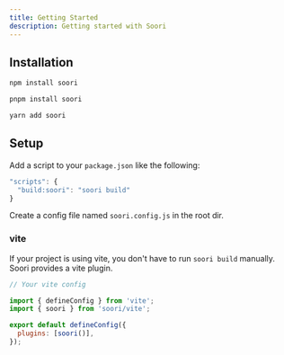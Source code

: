```yaml
---
title: Getting Started
description: Getting started with Soori
---
```



## Installation

<Tabs>
<TabItem label="npm">

```sh
npm install soori
```

</TabItem>
<TabItem label="pnpm">

```sh
pnpm install soori
```

</TabItem>
<TabItem label="Yarn">

```sh
yarn add soori
```

</TabItem>
</Tabs>

## Setup

Add a script to your `package.json` like the following:

```js
"scripts": {
  "build:soori": "soori build"
}
```

Create a config file named `soori.config.js` in the root dir.

### vite

If your project is using vite, you don't have to run `soori build` manually. Soori provides a vite plugin.

```js
// Your vite config

import { defineConfig } from 'vite';
import { soori } from 'soori/vite';

export default defineConfig({
  plugins: [soori()],
});
```


